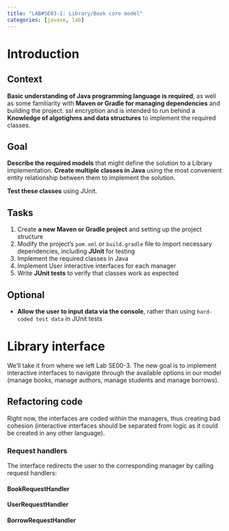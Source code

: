 ```yaml
---
title: "LAB#SE03-1: Library/Book core model"
categories: [javase, lab]
---
```

# Introduction

::: {.panel-tabset}
## Context
**Basic understanding of Java programming language is required**, as well as some familiarity with **Maven or Gradle for managing dependencies** and building the project.
ssl encryption and is intended to run behind a 
**Knowledge of algotighms and data structures** to implement the required classes.

## Goal
**Describe the required models** that might define the solution to a Library implementation.
**Create multiple classes in Java** using the most convenient entity relationship between them to implement the solution.

**Test these classes** using JUnit.

## Tasks
(@) Create **a new Maven or Gradle project** and setting up the project structure
(@) Modify the project's `pom.xml` or `build.gradle` file to import necessary dependencies, including **JUnit** for testing
(@) Implement the required classes in Java
(@) Implement User interactive interfaces for each manager
(@) Write **JUnit tests** to verify that classes work as expected

## Optional
*   **Allow the user to input data via the console**, rather than using `hard-coded test data` in JUnit tests
:::

# Library interface
We'll take it from where we left Lab SE00-3. The new goal is to implement interactive interfaces to navigate through the available options in our model (manage books, manage authors, manage students and manage borrows).

## Refactoring code
Right now, the interfaces are coded within the managers, thus creating bad cohesion (interactive interfaces should be separated from logic as it could be created in any other language).

### Request handlers
The interface redirects the user to the corresponding manager by calling request handlers:

#### BookRequestHandler
#### UserRequestHandler
#### BorrowRequestHandler